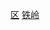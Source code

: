 {{Catnav|頁面分類|...|市辖区|辽宁市辖区}}
{{Catnav|頁面分類|...|辽宁县级行政区|铁岭区县市}}
{{Catnav|頁面分類|...|辽宁地级市|铁岭|铁岭行政区划|铁岭区县市}}
[[Category:铁岭区县市|区]]
[[Category:辽宁市辖区|铁岭]]
{{catmore|清河区 (铁岭市)|铁岭市清河区}}